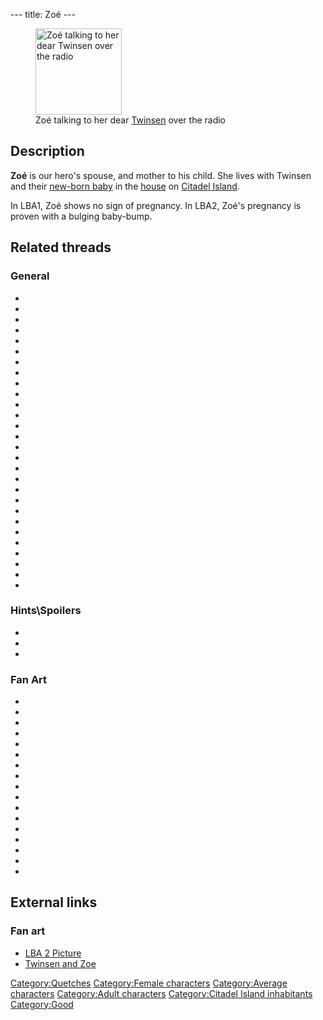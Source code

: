 ---
title: Zoé
---

{{Character|
Name=Zoé|
Image=QT_ZOE.jpg|
Race=[[Quetch]]|
Gender=Female|
Size=Medium|
Age=Adult}}

{{Quote|
Quote=[[Twinsen]], rush to the downtown pharmacy and find a cure for the Dino-Fly! He has just crashed in the garden and looks injured.|
Character=[[Zoé]] upon greeting Twinsen, the first scene to start LBA2}}

{{Quote|
Quote=This statue pays tribute to Zoé and me. Without her, I could have never defeated the infamous [[FunFrock]].|
Character=[[Twinsen]]}}

[[Image:Zoe mike.gif|right|138px|thumb|Zoé talking to her dear [[Twinsen]] over the radio]]

==Description==
'''Zoé''' is our hero's spouse, and mother to his child. She lives with Twinsen and their [[Arthur|new-born baby]] in the [[Twinsen's house|house]] on [[Citadel Island]].

In LBA1, Zoé shows no sign of pregnancy. In LBA2, Zoé's pregnancy is proven with a bulging baby-bump.
{{Sectstub}}

==Related threads==
===General===
* {{thread|id=10898|title=Does Twinsen REALLY love Zoe`?}}
* {{thread|id=10677|title=after 10 years I'm clueless}}
* {{thread|id=10684|title=Zoe's voice}}
* {{thread|id=10497|title=has anyone noticed this?}}
* {{thread|id=3408|title=about Zoe}}
* {{thread|id=9384|title=Zoe has no ass}}
* {{thread|id=9156|title=Mentioning of Zoé's name}}
* {{thread|id=8927|title=Zoe clone?}}
* {{thread|id=8432|title=Are Twinsen and Zoe married?}}
* {{thread|id=8262|title=It's a girl!}}
* {{thread|id=7924|title=Jobs for Twinsen & Zoe}}
* {{thread|id=7402|title=Quote}}
* {{thread|id=6423|title=Zoe Character Still Doing Voice Acting?}}
* {{thread|id=6433|title=Mistake in Zoé's diary}}
* {{thread|id=6361|title=How will Zoè look like?}}
* {{thread|id=6195|title=have you ever noticed?}}
* {{thread|id=1364|title=Zoe's last words.}}
* {{thread|id=5184|title=Twinsen & Zoe again}}
* {{thread|id=3811|title=Zoe and me}}
* {{thread|id=3647|title=try this in LBA 2}}
* {{thread|id=2325|title=Zoé's Diary}}
* {{thread|id=2109|title=Oh no! Not another...}}
* {{thread|id=1965|title=thebaby (lba2)}}
* {{thread|id=155|title=Twinsun - a happy jolly place? I THINK NOT}}
* {{thread|id=1756|title=bugs}}
* {{thread|id=1279|title=The A4 poster}}
* {{thread|id=530|title=I just played LBA2 again....}}
* {{thread|id=288|title=The Emancipation of Zoé}}

===Hints\Spoilers===
* {{thread|id=9694|title=Holy Shit I Killed Zoe!}}
* {{thread|id=7701|title=get to another place with zoe}}
* {{thread|id=11885|title=2 Zoès???}}

===Fan Art===
* {{thread|id=11581|title=Dark Zoé !!!!}}
* {{thread|id=10941|title=Authur takes control of his destiny...A twinsen Fan comic...(rough)}}
* {{post|id=76367|title=Edited Film Pictures}}
* {{thread|id=10865|title=Pin up}}
* {{thread|id=10857|title=A bit more "full" Zoe try.}}
* {{thread|id=10813|title=Fan Lba 3 zoe design.}}
* {{thread|id=10774|title=Smilies}}
* {{thread|id=10763|title=Some picture.}}
* {{post|id=261759|title=MAD J's Fan Art}}
* {{thread|id=9829|title=Zoe}}
* {{post|id=75498|title=Metal Gear Twinsen}}
* {{post|id=230748|title=3D Twinsen pics (first attempt)}}
* {{thread|id=8393|title=LBA was origianlly invented during the Rock Age!}}
* {{post|id=34221|title=Zoe}}
* {{thread|id=4495|title=Twinsen and Zoe graphite stlye}}
* {{post|id=87488|title=Amazing! LBA3 planning! Wooo!}}
* {{thread|id=3229|title=Lba 3 Cover CD}}

==External links==
===Fan art===
* [http://www.deviantart.com/view/12986693/ LBA 2 Picture]
* [http://www.deviantart.com/view/1047280/ Twinsen and Zoe]

{{Stub}}

[[Category:Quetches]]
[[Category:Female characters]]
[[Category:Average characters]]
[[Category:Adult characters]]
[[Category:Citadel Island inhabitants]]
[[Category:Good]]